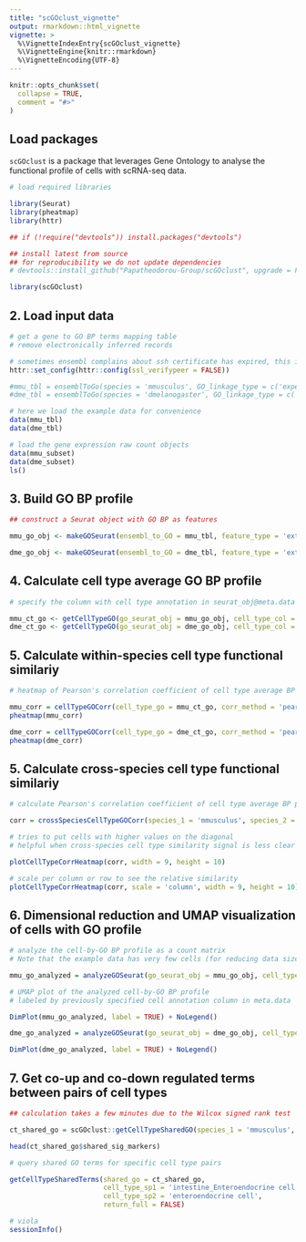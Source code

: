 ```yaml
---
title: "scGOclust_vignette"
output: rmarkdown::html_vignette
vignette: >
  %\VignetteIndexEntry{scGOclust_vignette}
  %\VignetteEngine{knitr::rmarkdown}
  %\VignetteEncoding{UTF-8}
---
```


```r
knitr::opts_chunk$set(
  collapse = TRUE,
  comment = "#>"
)
```


## Load packages

`scGOclust` is a package that leverages Gene Ontology to analyse the functional profile of cells with scRNA-seq data.

```r
# load required libraries

library(Seurat)
library(pheatmap)
library(httr)

## if (!require("devtools")) install.packages("devtools")

## install latest from source
## for reproducibility we do not update dependencies
# devtools::install_github("Papatheodorou-Group/scGOclust", upgrade = FALSE)

library(scGOclust)

```

## 2. Load input data

```r
# get a gene to GO BP terms mapping table
# remove electronically inferred records

# sometimes ensembl complains about ssh certificate has expired, this is a known issue, run this code
httr::set_config(httr::config(ssl_verifypeer = FALSE)) 

#mmu_tbl = ensemblToGo(species = 'mmusculus', GO_linkage_type = c('experimental', 'phylogenetic', 'computational', 'author', 'curator' ))
#dme_tbl = ensemblToGo(species = 'dmelanogaster', GO_linkage_type = c('experimental', 'phylogenetic', 'computational', 'author', 'curator' ))

# here we load the example data for convenience
data(mmu_tbl)
data(dme_tbl)
```

```r
# load the gene expression raw count objects
data(mmu_subset)
data(dme_subset)
ls()
```

## 3. Build GO BP profile

```r
## construct a Seurat object with GO BP as features

mmu_go_obj <- makeGOSeurat(ensembl_to_GO = mmu_tbl, feature_type = 'external_gene_name', seurat_obj = mmu_subset)

dme_go_obj <- makeGOSeurat(ensembl_to_GO = dme_tbl, feature_type = 'external_gene_name', seurat_obj = dme_subset)

```

## 4. Calculate cell type average GO BP profile

```r
# specify the column with cell type annotation in seurat_obj@meta.data

mmu_ct_go <- getCellTypeGO(go_seurat_obj = mmu_go_obj, cell_type_col = 'cell_type_annotation')
dme_ct_go <- getCellTypeGO(go_seurat_obj = dme_go_obj, cell_type_col = 'annotation')

```

## 5. Calculate within-species cell type functional similariy

```r
# heatmap of Pearson's correlation coefficient of cell type average BP profiles within species

mmu_corr = cellTypeGOCorr(cell_type_go = mmu_ct_go, corr_method = 'pearson')
pheatmap(mmu_corr)
```

```r
dme_corr = cellTypeGOCorr(cell_type_go = dme_ct_go, corr_method = 'pearson')
pheatmap(dme_corr)
```

## 5. Calculate cross-species cell type functional similariy


```r

# calculate Pearson's correlation coefficient of cell type average BP profiles across species

corr = crossSpeciesCellTypeGOCorr(species_1 = 'mmusculus', species_2 = 'dmelanogaster', cell_type_go_sp1 = mmu_ct_go, cell_type_go_sp2 = dme_ct_go, corr_method = 'pearson')

```


```r

# tries to put cells with higher values on the diagonal
# helpful when cross-species cell type similarity signal is less clear

plotCellTypeCorrHeatmap(corr, width = 9, height = 10)

# scale per column or row to see the relative similarity
plotCellTypeCorrHeatmap(corr, scale = 'column', width = 9, height = 10)


```



## 6. Dimensional reduction and UMAP visualization of cells with GO profile

```r

# analyze the cell-by-GO BP profile as a count matrix
# Note that the example data has very few cells (for reducing data size), so I am using a small UMAP min_dist and small spread here. Default min_dist is 0.3 and spread is 1.

mmu_go_analyzed = analyzeGOSeurat(go_seurat_obj = mmu_go_obj, cell_type_col = 'cell_type_annotation', min.dist = 0.1, spread = 0.5)
```

```r
# UMAP plot of the analyzed cell-by-GO BP profile
# labeled by previously specified cell annotation column in meta.data

DimPlot(mmu_go_analyzed, label = TRUE) + NoLegend()
```


```r
dme_go_analyzed = analyzeGOSeurat(go_seurat_obj = dme_go_obj, cell_type_col = 'annotation', min_dist=0.1, spread=0.5)
```

```r
DimPlot(dme_go_analyzed, label = TRUE) + NoLegend()
```

## 7. Get co-up and co-down regulated terms between pairs of cell types

```r

## calculation takes a few minutes due to the Wilcox signed rank test

ct_shared_go = scGOclust::getCellTypeSharedGO(species_1 = 'mmusculus', species_2 = 'dmelanogaster', analyzed_go_seurat_sp1 = mmu_go_analyzed, analyzed_go_seurat_sp2 = dme_go_analyzed, cell_type_col_sp1 = 'cell_type_annotation', cell_type_col_sp2 = 'annotation', layer_use = 'data')
```

```r
head(ct_shared_go$shared_sig_markers)
```

```r

# query shared GO terms for specific cell type pairs

getCellTypeSharedTerms(shared_go = ct_shared_go,
                       cell_type_sp1 = 'intestine_Enteroendocrine cell', 
                       cell_type_sp2 = 'enteroendocrine cell',
                       return_full = FALSE)


```

```r

# viola
sessionInfo()

```
